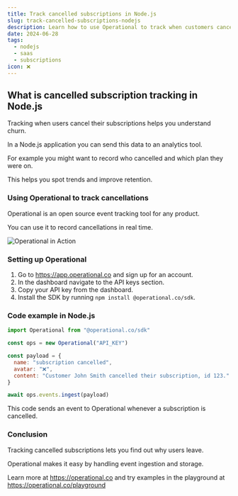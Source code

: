 ```yaml
---
title: Track cancelled subscriptions in Node.js
slug: track-cancelled-subscriptions-nodejs
description: Learn how to use Operational to track when customers cancel subscriptions in your Node.js app.
date: 2024-06-28
tags:
  - nodejs
  - saas
  - subscriptions
icon: ❌
---
```


## What is cancelled subscription tracking in Node.js

Tracking when users cancel their subscriptions helps you understand churn.

In a Node.js application you can send this data to an analytics tool.

For example you might want to record who cancelled and which plan they were on.

This helps you spot trends and improve retention.

### Using Operational to track cancellations

Operational is an open source event tracking tool for any product.

You can use it to record cancellations in real time.

![Operational in Action](https://operational.co/images/misc/ops-usage.jpg)

### Setting up Operational

1. Go to https://app.operational.co and sign up for an account.
2. In the dashboard navigate to the API keys section.
3. Copy your API key from the dashboard.
4. Install the SDK by running `npm install @operational.co/sdk`.

### Code example in Node.js

```javascript
import Operational from "@operational.co/sdk"

const ops = new Operational("API_KEY")

const payload = {
  name: "subscription cancelled",
  avatar: "❌",
  content: "Customer John Smith cancelled their subscription, id 123."
}

await ops.events.ingest(payload)
```

This code sends an event to Operational whenever a subscription is cancelled.

### Conclusion

Tracking cancelled subscriptions lets you find out why users leave.

Operational makes it easy by handling event ingestion and storage.

Learn more at https://operational.co and try examples in the playground at https://operational.co/playground